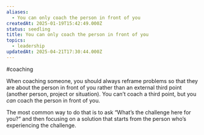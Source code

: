 ```yaml
---
aliases:
  - You can only coach the person in front of you
createdAt: 2025-01-19T15:42:49.000Z
status: seedling
title: You can only coach the person in front of you
topics:
  - leadership
updatedAt: 2025-04-21T17:30:44.000Z
---
```

#coaching

When coaching someone, you should always reframe problems so that they are about the person in front of you rather than an external third point (another person, project or situation). You can’t coach a third point, but you _can_ coach the person in front of you.

The most common way to do that is to ask “What’s the challenge here for you?” and then focusing on a solution that starts from the person who’s experiencing the challenge.
